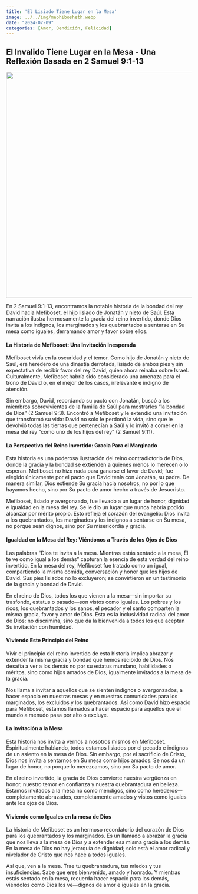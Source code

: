 ```yaml
---
title: 'El Lisiado Tiene Lugar en la Mesa'
image: ../../img/mephibosheth.webp
date: "2024-07-09"
categories: [Amor, Bendición, Felicidad]
---
```


## El Invalido Tiene Lugar en la Mesa - Una Reflexión Basada en 2 Samuel 9:1-13

![](../../img/mephibosheth.webp){fig-align="center" heigh="350" width="613"}

En 2 Samuel 9:1-13, encontramos la notable historia de la bondad del rey David hacia Mefiboset, el hijo lisiado de Jonatán y nieto de Saúl. Esta narración ilustra hermosamente la gracia del reino invertido, donde Dios invita a los indignos, los marginados y los quebrantados a sentarse en Su mesa como iguales, derramando amor y favor sobre ellos.

#### La Historia de Mefiboset: Una Invitación Inesperada

Mefiboset vivía en la oscuridad y el temor. Como hijo de Jonatán y nieto de Saúl, era heredero de una dinastía derrotada, lisiado de ambos pies y sin expectativa de recibir favor del rey David, quien ahora reinaba sobre Israel. Culturalmente, Mefiboset habría sido considerado una amenaza para el trono de David o, en el mejor de los casos, irrelevante e indigno de atención.

Sin embargo, David, recordando su pacto con Jonatán, buscó a los miembros sobrevivientes de la familia de Saúl para mostrarles “la bondad de Dios” (2 Samuel 9:3). Encontró a Mefiboset y le extendió una invitación que transformó su vida: David no solo le perdonó la vida, sino que le devolvió todas las tierras que pertenecían a Saúl y lo invitó a comer en la mesa del rey “como uno de los hijos del rey” (2 Samuel 9:11).

#### La Perspectiva del Reino Invertido: Gracia Para el Marginado

Esta historia es una poderosa ilustración del reino contradictorio de Dios, donde la gracia y la bondad se extienden a quienes menos lo merecen o lo esperan. Mefiboset no hizo nada para ganarse el favor de David; fue elegido únicamente por el pacto que David tenía con Jonatán, su padre. De manera similar, Dios extiende Su gracia hacia nosotros, no por lo que hayamos hecho, sino por Su pacto de amor hecho a través de Jesucristo.

Mefiboset, lisiado y avergonzado, fue llevado a un lugar de honor, dignidad e igualdad en la mesa del rey. Se le dio un lugar que nunca habría podido alcanzar por mérito propio. Esto refleja el corazón del evangelio: Dios invita a los quebrantados, los marginados y los indignos a sentarse en Su mesa, no porque sean dignos, sino por Su misericordia y gracia.

#### Igualdad en la Mesa del Rey: Viéndonos a Través de los Ojos de Dios

Las palabras “Dios te invita a la mesa. Mientras estás sentado a la mesa, Él te ve como igual a los demás” capturan la esencia de esta verdad del reino invertido. En la mesa del rey, Mefiboset fue tratado como un igual, compartiendo la misma comida, conversación y honor que los hijos de David. Sus pies lisiados no lo excluyeron; se convirtieron en un testimonio de la gracia y bondad de David.

En el reino de Dios, todos los que vienen a la mesa—sin importar su trasfondo, estatus o pasado—son vistos como iguales. Los pobres y los ricos, los quebrantados y los sanos, el pecador y el santo comparten la misma gracia, favor y amor de Dios. Esta es la inclusividad radical del amor de Dios: no discrimina, sino que da la bienvenida a todos los que aceptan Su invitación con humildad.

#### Viviendo Este Principio del Reino

Vivir el principio del reino invertido de esta historia implica abrazar y extender la misma gracia y bondad que hemos recibido de Dios. Nos desafía a ver a los demás no por su estatus mundano, habilidades o méritos, sino como hijos amados de Dios, igualmente invitados a la mesa de la gracia.

Nos llama a invitar a aquellos que se sienten indignos o avergonzados, a hacer espacio en nuestras mesas y en nuestras comunidades para los marginados, los excluidos y los quebrantados. Así como David hizo espacio para Mefiboset, estamos llamados a hacer espacio para aquellos que el mundo a menudo pasa por alto o excluye.

#### La Invitación a la Mesa

Esta historia nos invita a vernos a nosotros mismos en Mefiboset. Espiritualmente hablando, todos estamos lisiados por el pecado e indignos de un asiento en la mesa de Dios. Sin embargo, por el sacrificio de Cristo, Dios nos invita a sentarnos en Su mesa como hijos amados. Se nos da un lugar de honor, no porque lo merezcamos, sino por Su pacto de amor.

En el reino invertido, la gracia de Dios convierte nuestra vergüenza en honor, nuestro temor en confianza y nuestra quebrantadura en belleza. Estamos invitados a la mesa no como mendigos, sino como herederos—completamente abrazados, completamente amados y vistos como iguales ante los ojos de Dios.

#### Viviendo como Iguales en la mesa de Dios

La historia de Mefiboset es un hermoso recordatorio del corazón de Dios para los quebrantados y los marginados. Es un llamado a abrazar la gracia que nos lleva a la mesa de Dios y a extender esa misma gracia a los demás. En la mesa de Dios no hay jerarquía de dignidad; solo está el amor radical y nivelador de Cristo que nos hace a todos iguales.

Así que, ven a la mesa. Trae tu quebrantadura, tus miedos y tus insuficiencias. Sabe que eres bienvenido, amado y honrado. Y mientras estás sentado en la mesa, recuerda hacer espacio para los demás, viéndolos como Dios los ve—dignos de amor e iguales en la gracia.
